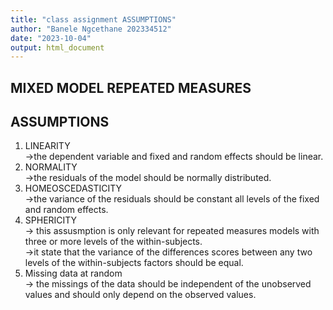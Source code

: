 ---
title: "class assignment ASSUMPTIONS"
author: "Banele Ngcethane 202334512"
date: "2023-10-04"
output: html_document
---


## MIXED MODEL REPEATED MEASURES
## ASSUMPTIONS

1. LINEARITY  
->the dependent variable and fixed and random effects should be linear.  
2. NORMALITY  
->the residuals of the model should be normally distributed.  
3. HOMEOSCEDASTICITY  
->the variance of the residuals should be constant all levels of the fixed and random effects.  
4. SPHERICITY  
-> this assusmption is only relevant for repeated measures models with three or more levels of the within-subjects.  
->it state that the variance of the differences scores between any two levels of the within-subjects factors should be equal.  
5. Missing data at random  
-> the missings of the data should be independent of the unobserved values and should only depend on the observed values.  



